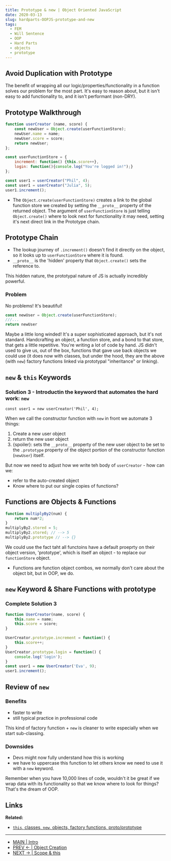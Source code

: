 ```yaml
---
title: Prototype & new | Object Oriented JavaScript
date: 2020-03-13
slug: hardparts-OOPJS-prototype-and-new
tags: 
  - FEM
  - Will Sentence
  - OOP
  - Hard Parts
  - objects
  - prototype
---
```


## Avoid Duplication with Prototype
The benefit of wrapping all our logic/properties/functionality in a function solves our problem for the most part. It's easy to reason about, but it isn't easy to add functionality to, and it isn't performant (non-DRY).

## Prototype Walkthrough

```js 
function userCreator (name, score) {
    const newUser = Object.create(userFunctionStore);
    newUser.name = name;
    newUser.score = score;
    return newUser;
};

const userFunctionStore = {
    increment: function() {this.score++},
    login: function(){console.log("You're logged in!");}
};

const user1 = userCreator("Phil", 4);
const user1 = userCreator("Julia", 5);
user1.increment();
```
- The `Object.create(userFunctionStore)` creates a link to the global function store we created by setting the `__proto__` property of the returned object. The argument of `userFunctionStore` is just telling `Object.create()` where to look next for functionality it may need, setting it's next direct link in the Prototype chain.

## Prototype Chain
- The lookup journey of `.increment()` doesn't find it directly on the object, so it looks up to `userFunctionStore` where it is found.
- `__proto__` is the 'hidden' property that `Object.create()` sets the reference to.

This hidden nature, the prototypal nature of JS is actually incredibly powerful. 

### Problem 
No problems! It's beautiful!
```js
const newUser = Object.create(userFunctionStore);
///...
return newUser
```
Maybe a little long winded! It's a super sophisticated approach, but it's not standard.
Handcrafting an object, a function store, and a bond to that store, that gets a little repetitive. You're writing a lot of code by hand. JS didn't used to give us, out of the box, functions that gave use back objects we could use (it does now with classes, but under the hood, they are the above (with `new`) factory functions linked via prototypal "inheritance" or linking).
 
## `new` & `this` Keywords

### Solution 3 - Introductin the keyword that automates the hard work: `new`
`const user1 = new userCreator('Phil', 4);`

When we call the constructor function with `new` in front we automate 3 things:
1. Create a new user object
2. return the new user object
3. {spoiler}: sets the `__proto__` property of the new user object to be set to the `.prototype` property of the object portion of the constructor function (`newUser`) itself.

But now we need to adjust how we write teh body of `userCreator` - how can we:  
- refer to the auto-created object  
- Know where to put our single copies of functions?

## Functions are Objects & Functions
```js
function multiplyBy2(num) {
    return num*2;
}
multiplyBy2.stored = 5;
multiplyBy2.stored; // --> 5
multiplyBy2.prototype // --> {}
```
We could use the fact taht all functoins have a default proeprty on their object version, 'prototype', which is itself an object - to replace our `functionStore` object. 
- Functions are function object combos, we normally don't care about the object bit, but in OOP, we do.

## `new` Keyword & Share Functions with prototype
### Complete Solution 3
```js 
function UserCreator(name, score) {
    this.name = name;
    this.score = score;
}

UserCreator.prototype.increment = function() {
    this.score++;
}
UserCreator.prototype.login = function() {
    console.log('login');
}
const user1 = new UserCreator('Eva', 9);
user1.increment();
```

## Review of `new`

### Benefits
- faster to write
- still typical practice in professional code

This kind of factory function + `new` is cleaner to write especially when we start sub-classing.

### Downsides
- Devs might now fully understand how this is working 
- we have to uppercase this function to let others know we need to use it with a `new` keyword. 

Remember when you have 10,000 lines of code, wouldn't it be great if we wrap data with its functionality so that we know where to look for things? That's the dream of OOP.

## Links 
**Related:**
- [`this`, classes, `new`, objects, factory functions, proto/prototype](/hardparts-js-v2-classes-and-prototypes)
-----------
- [MAIN | Intro](/hardparts-OOJS-main)
- [PREV ← | Object Creation ](/hardparts-OOJS-object-creation)
- [NEXT → | Scope & this ](/hardparts-OOPJS-scope-and-this)